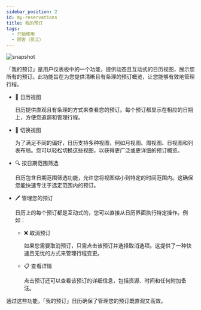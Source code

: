 ---
sidebar_position: 2
id: my-reservations
title: 我的预订
tags:
  - 开始使用
  - 顾客（员工）
---



<BrowserWindow url={url}>

![snapshot](/assets/user/my-reservations.png)

</BrowserWindow>

「我的预订」是用户仪表板中的一个功能，提供动态且互动式的日历视图，展示您所有的预订。此功能旨在为您提供清晰且有条理的预订概览，让您能够有效地管理行程。

- 📅 日历视图

  日历提供直观且有条理的方式来查看您的预订。每个预订都显示在相应的日期上，方便您追踪和管理行程。

- 🔄 切换视图

  为了满足不同的偏好，日历支持多种视图，例如月视图、周视图、日视图和列表布局。您可以轻松切换这些视图，以获得更广泛或更详细的预订概览。

- 🔍 按日期范围筛选

  日历包含日期范围筛选功能，允许您将视图缩小到特定的时间范围内。这确保您能快速专注于选定范围内的预订。

- 🖊️ 管理您的预订

  日历上的每个预订都是互动式的，您可以直接从日历界面执行特定操作。例如：

  - ❌ 取消预订

    如果您需要取消预订，只需点击该预订并选择取消选项。这提供了一种快速且无忧的方式来管理行程变更。

  - 📋 查看详情

    点击预订还可以查看该预订的详细信息，包括资源、时间和任何附加备注。

通过这些功能，「我的预订」日历确保了管理您的预订既直观又高效。
